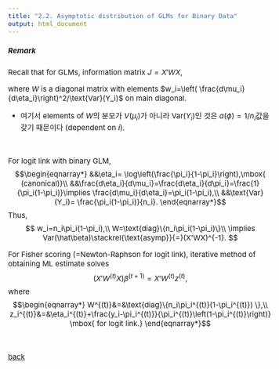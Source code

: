 ```yaml
---
title: "2.2. Asymptotic distribution of GLMs for Binary Data"
output: html_document
---
```


<style type="text/css">

body, td {
   font-size: 15px;
}
pre {
  font-size: 15px
}
</style>

##### Remark
Recall that for GLMs, information matrix $J=X'WX$, 

where $W$ is a diagonal matrix with elements $w_i=\left( \frac{d\mu_i}{d\eta_i}\right)^2/\text{Var}(Y_i)$ on main diagonal.

   * 여기서 elements of $W$의 분모가 $V(\mu_i)$가 아니라 $\text{Var}(Y_i)$인 것은 $a(\phi)=1/n_i$값을 갖기 때문이다 (dependent on $i$). 

&nbsp;

For logit link with binary GLM,
$$\begin{eqnarray*}
&&\eta_i= \log\left(\frac{\pi_i}{1-\pi_i}\right),\mbox{ (canonical)}\\
&&\frac{d\eta_i}{d\mu_i}=\frac{d\eta_i}{d\pi_i}=\frac{1}{\pi_i(1-\pi_i)}\implies \frac{d\mu_i}{d\eta_i}=\pi_i(1-\pi_i),\\
&&\text{Var}(Y_i)= \frac{\pi_i(1-\pi_i)}{n_i}.
\end{eqnarray*}$$
Thus,
$$
w_i=n_i\pi_i(1-\pi_i),\\
W=\text{diag}\{n_i\pi_i(1-\pi_i)\}\\
\implies Var(\hat\beta)\stackrel{\text{asymp}}{=}(X'WX)^{-1}.
$$

For Fisher scoring (=Newton-Raphson for logit link), iterative method of obtaining ML estimate solves
$$
(X'W^{(t)}X)\beta^{(t+1)}=X'W^{(t)}z^{(t)},
$$
where
$$\begin{eqnarray*}
W^{(t)}&=&\text{diag}\{n_i\pi_i^{(t)}(1-\pi_i^{(t)}) \},\\
z_i^{(t)}&=&\eta_i^{(t)}+\frac{y_i-\pi_i^{(t)}}{\pi_i^{(t)}\left(1-\pi_i^{(t)}\right)} \mbox{ for logit link.} 
\end{eqnarray*}$$



&nbsp;&nbsp;

[back](../glm.html)